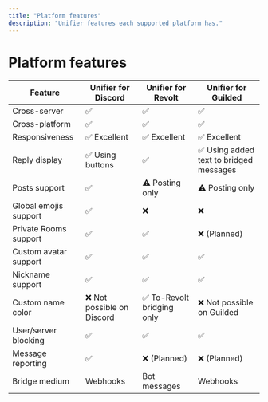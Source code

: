 ```yaml
---
title: "Platform features"
description: "Unifier features each supported platform has."
---
```


# Platform features

| Feature                                                                                                                                                                 | Unifier for Discord       | Unifier for Revolt                                                                                                                                                                                                                            | Unifier for Guilded                                                                                                                                                                                                            |
| ----------------------------------------------------------------------------------------------------------------------------------------------------------------------- | ------------------------- | --------------------------------------------------------------------------------------------------------------------------------------------------------------------------------------------------------------------------------------------- | ------------------------------------------------------------------------------------------------------------------------------------------------------------------------------------------------------------------------------ |
| Cross-server                                                                                                                                                            | ✅                         | ✅                                                                                                                                                                                                                                             | ✅                                                                                                                                                                                                                              |
| Cross-platform                                                                                                                                                          | ✅                         | ✅                                                                                                                                                                                                                                             | ✅                                                                                                                                                                                                                              |
| <Tooltip tip="This can vary depending on multiple factors, such as but not limited to platform responsiveness and host/server responsiveness.">Responsiveness</Tooltip> | ✅ Excellent               | <Tooltip tip="Internal testing with Threaded Bridge v2 and Platform Multisend experiments enabled show that the time taken for Unifier Bridge v2 to bridge a message to a Discord server is between 0.08-0.10 seconds.">✅ Excellent</Tooltip> | <Tooltip tip="As of v3, Guilded bridging performance is pretty much on par to that of Discord and Revolt. However, responsiveness can still vary. This is a Guilded thing, it's not within our control.">✅ Excellent</Tooltip> |
| Reply display                                                                                                                                                           | ✅ Using buttons           | ✅                                                                                                                                                                                                                                             | ✅ Using added text to bridged messages                                                                                                                                                                                         |
| Posts support                                                                                                                                                           | ✅                         | ⚠️ Posting only                                                                                                                                                                                                                               | ⚠️ Posting only                                                                                                                                                                                                                |
| Global emojis support                                                                                                                                                   | ✅                         | ❌                                                                                                                                                                                                                                             | ❌                                                                                                                                                                                                                              |
| Private Rooms support                                                                                                                                                   | ✅                         | ✅                                                                                                                                                                                                                                             | ❌ (Planned)                                                                                                                                                                                                                    |
| Custom avatar support                                                                                                                                                   | ✅                         | ✅                                                                                                                                                                                                                                             | ✅                                                                                                                                                                                                                              |
| Nickname support                                                                                                                                                        | ✅                         | ✅                                                                                                                                                                                                                                             | ✅                                                                                                                                                                                                                              |
| Custom name color                                                                                                                                                       | ❌ Not possible on Discord | ✅ To-Revolt bridging only                                                                                                                                                                                                                     | ❌ Not possible on Guilded                                                                                                                                                                                                      |
| User/server blocking                                                                                                                                                    | ✅                         | ✅                                                                                                                                                                                                                                             | ✅                                                                                                                                                                                                                              |
| Message reporting                                                                                                                                                       | ✅                         | ❌ (Planned)                                                                                                                                                                                                                                   | ❌ (Planned)                                                                                                                                                                                                                    |
| Bridge medium                                                                                                                                                           | Webhooks                  | Bot messages                                                                                                                                                                                                                                  | Webhooks                                                                                                                                                                                                                       |
